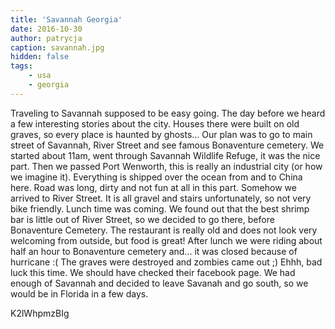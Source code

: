 ```yaml
---
title: 'Savannah Georgia'
date: 2016-10-30
author: patrycja
caption: savannah.jpg
hidden: false
tags: 
    - usa
    - georgia
---
```


Traveling to Savannah supposed to be easy going. The day before we heard a few interesting stories about the city. Houses there were built on old graves, so every place is haunted by ghosts...
Our plan was to go to main street of Savannah, River Street and see famous Bonaventure cemetery. We started about 11am, went through Savannah Wildlife Refuge, it was the nice part. Then we passed Port Wenworth, this is really an industrial city (or how we imagine it). Everything is shipped over the ocean from and to China here.
Road was long, dirty and not fun at all in this part. Somehow we arrived to River Street. It is all gravel and stairs unfortunately, so not very bike friendly.
Lunch time was coming. We found out that the best shrimp bar is little out of River Street, so we decided to go there, before Bonaventure Cemetery.
The restaurant is really old and does not look very welcoming from outside, but food is great!
After lunch we were riding about half  an hour to Bonaventure cemetery and... it was closed because of hurricane :( The graves were destroyed and zombies came out ;) Ehhh, bad luck this time. We should have checked their facebook page.
We had enough of Savannah and decided to leave Savanah and go south, so we would be in Florida in a few days.

<youtube>K2lWhpmzBIg</youtube>